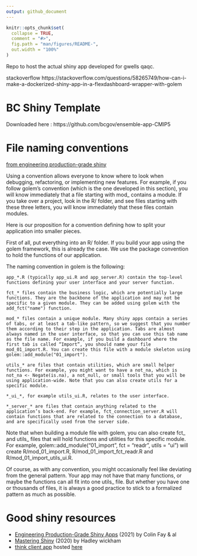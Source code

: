 ```yaml
---
output: github_document
---
```


<!-- README.md is generated from README.Rmd. Please edit that file -->

```r
knitr::opts_chunk$set(
  collapse = TRUE,
  comment = "#>",
  fig.path = "man/figures/README-",
  out.width = "100%"
)
```

Repo to host the actual shiny app developed for gwells qaqc.


 stackoverflow
 https://stackoverflow.com/questions/58265749/how-can-i-make-a-dockerized-shiny-app-in-a-flexdashboard-wrapper-with-golem

# BC Shiny Template  

Downloaded here : https://github.com/bcgov/ensemble-app-CMIP5

# File naming conventions   

[from engineering production-grade shiny](https://engineering-shiny.org/structuring-project.html#conventions-matter)



Using a convention allows everyone to know where to look when debugging, refactoring, or implementing new features. For example, if you follow golem’s convention (which is the one developed in this section), you will know immediately that a file starting with mod_ contains a module. If you take over a project, look in the R/ folder, and see files starting with these three letters, you will know immediately that these files contain modules.

Here is our proposition for a convention defining how to split your application into smaller pieces.

First of all, put everything into an R/ folder. If you build your app using the golem framework, this is already the case. We use the package convention to hold the functions of our application.

The naming convention in golem is the following:

    app_*.R (typically app_ui.R and app_server.R) contain the top-level functions defining your user interface and your server function.

    fct_* files contain the business logic, which are potentially large functions. They are the backbone of the application and may not be specific to a given module. They can be added using golem with the add_fct("name") function.

    mod_* files contain a unique module. Many shiny apps contain a series of tabs, or at least a tab-like pattern, so we suggest that you number them according to their step in the application. Tabs are almost always named in the user interface, so that you can use this tab name as the file name. For example, if you build a dashboard where the first tab is called “Import”, you should name your file mod_01_import.R. You can create this file with a module skeleton using golem::add_module("01_import").

    utils_* are files that contain utilities, which are small helper functions. For example, you might want to have a not_na, which is not_na <- Negate(is.na), a not_null, or small tools that you will be using application-wide. Note that you can also create utils for a specific module.

    *_ui_*, for example utils_ui.R, relates to the user interface.

    *_server_* are files that contain anything related to the application’s back-end. For example, fct_connection_server.R will contain functions that are related to the connection to a database, and are specifically used from the server side.

Note that when building a module file with golem, you can also create fct_ and utils_ files that will hold functions and utilities for this specific module. For example, golem::add_module("01_import", fct = "readr", utils = "ui") will create R/mod_01_import.R, R/mod_01_import_fct_readr.R and R/mod_01_import_utils_ui.R.

Of course, as with any convention, you might occasionally feel like deviating from the general pattern. Your app may not have that many functions, or maybe the functions can all fit into one utils_ file. But whether you have one or thousands of files, it is always a good practice to stick to a formalized pattern as much as possible.



# Good shiny resources      

* [Engineering Production-Grade Shiny Apps](https://engineering-shiny.org/) (2021) by Colin Fay & al
* [Mastering Shiny](https://mastering-shiny.org/) (2020) by Hadley wickham
* [think client app](https://github.com/ThinkR-open/clientapp/) hosted [here](https://connect.thinkr.fr/clientapp/)